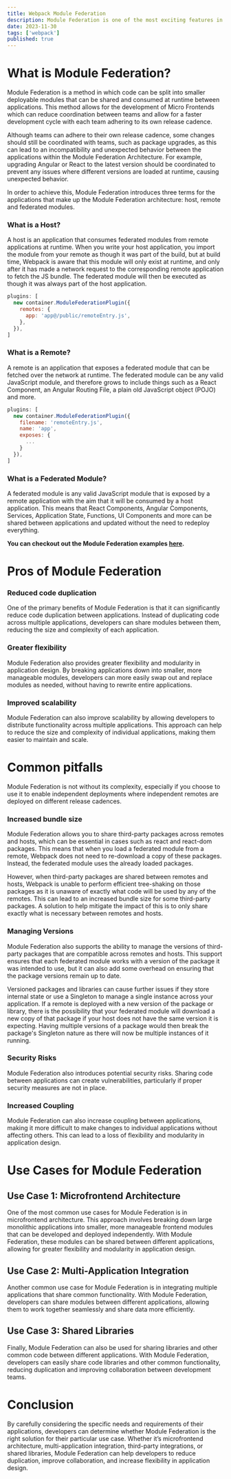 ```yaml
---
title: Webpack Module Federation
description: Module Federation is one of the most exciting features in Webpack 5 and is considered a game-changer in JavaScript architecture. It supports more independent and straightforward code sharing at runtime among JavaScript applications, making the applications more adaptive and dynamic.
date: 2023-11-30
tags: ['webpack']
published: true
---
```


# What is Module Federation?

Module Federation is a method in which code can be split into smaller deployable modules that can be shared and consumed at runtime between applications. This method allows for the development of Micro Frontends which can reduce coordination between teams and allow for a faster development cycle with each team adhering to its own release cadence.

<Callout type="warning">
  Although teams can adhere to their own release cadence, some changes should
  still be coordinated with teams, such as package upgrades, as this can lead to
  an incompatibility and unexpected behavior between the applications within the
  Module Federation Architecture. For example, upgrading Angular or React to the
  latest version should be coordinated to prevent any issues where different
  versions are loaded at runtime, causing unexpected behavior.
</Callout>

In order to achieve this, Module Federation introduces three terms for the applications that make up the Module Federation architecture: host, remote and federated modules.

### What is a Host?

A host is an application that consumes federated modules from remote applications at runtime. When you write your host application, you import the module from your remote as though it was part of the build, but at build time, Webpack is aware that this module will only exist at runtime, and only after it has made a network request to the corresponding remote application to fetch the JS bundle. The federated module will then be executed as though it was always part of the host application.

```js title="webpack.config.js"
plugins: [
  new container.ModuleFederationPlugin({
    remotes: {
      app: 'app@/public/remoteEntry.js',
    },
  }),
]
```

### What is a Remote?

A remote is an application that exposes a federated module that can be fetched over the network at runtime. The federated module can be any valid JavaScript module, and therefore grows to include things such as a React Component, an Angular Routing File, a plain old JavaScript object (POJO) and more.

```js title="webpack.config.js"
plugins: [
  new container.ModuleFederationPlugin({
    filename: 'remoteEntry.js',
    name: 'app',
    exposes: {
      ...
    }
  }),
]
```

### What is a Federated Module?

A federated module is any valid JavaScript module that is exposed by a remote application with the aim that it will be consumed by a host application. This means that React Components, Angular Components, Services, Application State, Functions, UI Components and more can be shared between applications and updated without the need to redeploy everything.

**You can checkout out the Module Federation examples [here](https://github.com/module-federation/module-federation-examples).**

# Pros of Module Federation

### Reduced code duplication

One of the primary benefits of Module Federation is that it can significantly reduce code duplication between applications. Instead of duplicating code across multiple applications, developers can share modules between them, reducing the size and complexity of each application.

### Greater flexibility

Module Federation also provides greater flexibility and modularity in application design. By breaking applications down into smaller, more manageable modules, developers can more easily swap out and replace modules as needed, without having to rewrite entire applications.

### Improved scalability

Module Federation can also improve scalability by allowing developers to distribute functionality across multiple applications. This approach can help to reduce the size and complexity of individual applications, making them easier to maintain and scale.

# Common pitfalls

Module Federation is not without its complexity, especially if you choose to use it to enable independent deployments where independent remotes are deployed on different release cadences.

### Increased bundle size

Module Federation allows you to share third-party packages across remotes and hosts, which can be essential in cases such as react and react-dom packages. This means that when you load a federated module from a remote, Webpack does not need to re-download a copy of these packages. Instead, the federated module uses the already loaded packages.

However, when third-party packages are shared between remotes and hosts, Webpack is unable to perform efficient tree-shaking on those packages as it is unaware of exactly what code will be used by any of the remotes. This can lead to an increased bundle size for some third-party packages. A solution to help mitigate the impact of this is to only share exactly what is necessary between remotes and hosts.

### Managing Versions

Module Federation also supports the ability to manage the versions of third-party packages that are compatible across remotes and hosts. This support ensures that each federated module works with a version of the package it was intended to use, but it can also add some overhead on ensuring that the package versions remain up to date.

Versioned packages and libraries can cause further issues if they store internal state or use a Singleton to manage a single instance across your application. If a remote is deployed with a new version of the package or library, there is the possibility that your federated module will download a new copy of that package if your host does not have the same version it is expecting. Having multiple versions of a package would then break the package's Singleton nature as there will now be multiple instances of it running.

### Security Risks

Module Federation also introduces potential security risks. Sharing code between applications can create vulnerabilities, particularly if proper security measures are not in place.

### Increased Coupling

Module Federation can also increase coupling between applications, making it more difficult to make changes to individual applications without affecting others. This can lead to a loss of flexibility and modularity in application design.

# Use Cases for Module Federation

## Use Case 1: Microfrontend Architecture

One of the most common use cases for Module Federation is in microfrontend architecture. This approach involves breaking down large monolithic applications into smaller, more manageable frontend modules that can be developed and deployed independently. With Module Federation, these modules can be shared between different applications, allowing for greater flexibility and modularity in application design.

## Use Case 2: Multi-Application Integration

Another common use case for Module Federation is in integrating multiple applications that share common functionality. With Module Federation, developers can share modules between different applications, allowing them to work together seamlessly and share data more efficiently.

## Use Case 3: Shared Libraries

Finally, Module Federation can also be used for sharing libraries and other common code between different applications. With Module Federation, developers can easily share code libraries and other common functionality, reducing duplication and improving collaboration between development teams.

# Conclusion

By carefully considering the specific needs and requirements of their applications, developers can determine whether Module Federation is the right solution for their particular use case. Whether it’s microfrontend architecture, multi-application integration, third-party integrations, or shared libraries, Module Federation can help developers to reduce duplication, improve collaboration, and increase flexibility in application design.

